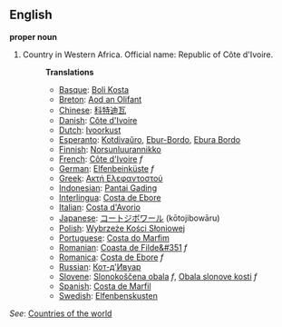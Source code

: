 ==English==

'''proper noun'''

# Country in Western Africa. Official name: Republic of Côte d'Ivoire.
#:'''Translations'''
#:*[[Basque]]: [[Boli Kosta]]
#:*[[Breton]]: [[Aod an Olifant]]
#:*[[Chinese]]: [[科特迪瓦]]
#:*[[Danish]]: [[Côte d'Ivoire]]
#:*[[Dutch]]: [[Ivoorkust]]
#:*[[Esperanto]]: [[Kotdivaŭro]], [[Ebur-Bordo]], [[Ebura Bordo]]
#:*[[Finnish]]: [[Norsunluurannikko]]
#:*[[French]]: [[Côte d'Ivoire]] ''f''
#:*[[German]]: [[Elfenbeinküste]] ''f''
#:*[[Greek]]: [[Ακτή Ελεφαντοστού]]
#:*[[Indonesian]]: [[Pantai Gading]]
#:*[[Interlingua]]: [[Costa de Ebore]]
#:*[[Italian]]: [[Costa d'Avorio]]
#:*[[Japanese]]: [[コートジボワール]] (kōtojibowāru)
#:*[[Polish]]: [[Wybrzeże Kości Słoniowej]]
#:*[[Portuguese]]: [[Costa do Marfim]]
#:*[[Romanian]]: [[Coasta de Filde&#351]] ''f''
#:*[[Romanica]]: [[Costa de Ebore]] ''f''
#:*[[Russian]]: [[Кот-д'Ивуар]]
#:*[[Slovene]]: [[Slonokoščena obala]] ''f'', [[Obala slonove kosti]] ''f''
#:*[[Spanish]]: [[Costa de Marfil]]
#:*[[Swedish]]: [[Elfenbenskusten]]

''See'': [[Countries of the world]]
